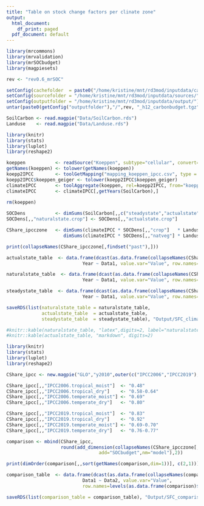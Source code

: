 ```yaml
---
title: "Table on stock change factors per clinate zone"
output:
  html_document:
    df_print: paged
  pdf_document: default
---
```


```r
library(mrcommons)
library(mrvalidation)
library(mrSOCbudget)
library(magpiesets)

rev <- "rev0.6_mrSOC"

setConfig(cachefolder  = paste0("/home/kristine/mnt/rd3mod/inputdata/cache/", rev), forcecache = TRUE)
setConfig(sourcefolder = "/home/kristine/mnt/rd3mod/inputdata/sources/")
setConfig(outputfolder = "/home/kristine/mnt/rd3mod/inputdata/output/")
untar(paste0(getConfig("outputfolder"),"/",rev, "_h12_carbonbudget.tgz"), exdir="Data", extras="--keep-newer-files ")

SoilCarbon <- read.magpie("Data/SoilCarbon.rds")
Landuse    <- read.magpie("Data/Landuse.rds")

```

```r

library(knitr)
library(stats)
library(luplot)
library(reshape2)

koeppen           <- readSource("Koeppen", subtype="cellular", convert="onlycorrect" )
getNames(koeppen) <- tolower(getNames(koeppen))
koepp2IPCC        <- toolGetMapping("mapping_koeppen_ipcc.csv", type = "sectoral")
koepp2IPCC$koeppen_geiger <- tolower(koepp2IPCC$koeppen_geiger)
climateIPCC       <- toolAggregate(koeppen, rel=koepp2IPCC, from="koeppen_geiger", to="ipcc_reduced", dim=3)
climateIPCC       <- climateIPCC[,getYears(SoilCarbon),]

rm(koeppen)
  
SOCDens           <- dimSums(SoilCarbon[,,c("steadystate","actualstate","naturalstate")], dim=3.3) 
SOCDens[,,"naturalstate.crop"] <- SOCDens[,,"actualstate.crop"]

CShare_ipcczone   <- dimSums(climateIPCC * SOCDens[,,"crop"]   * Landuse[,,"crop"], dim=1)/
                     dimSums(climateIPCC * SOCDens[,,"natveg"] * Landuse[,,"crop"], dim=1)

print(collapseNames(CShare_ipcczone[,findset("past"),]))

actualstate_table  <- data.frame(dcast(as.data.frame(collapseNames(CShare_ipcczone[,findset("past"),"actualstate"])), 
                            Year ~ Data1, value.var="Value", row.names=findset("past")), row.names = "Year")

naturalstate_table  <- data.frame(dcast(as.data.frame(collapseNames(CShare_ipcczone[,findset("past"),"naturalstate"])), 
                            Year ~ Data1, value.var="Value", row.names=findset("past")), row.names = "Year")

steadystate_table  <- data.frame(dcast(as.data.frame(collapseNames(CShare_ipcczone[,findset("past"),"steadystate"])), 
                            Year ~ Data1, value.var="Value", row.names=findset("past")), row.names = "Year")

saveRDS(list(naturalstate_table = naturalstate_table,
             actualstate_table  = actualstate_table, 
             steadystate_table  = steadystate_table), "Output/SFC_climatezone.rds")

#knitr::kable(naturalstate_table, "latex",digits=2, label="naturalstate_table")
#knitr::kable(actualstate_table, "markdown", digits=2)
```

```r

library(knitr)
library(stats)
library(luplot)
library(reshape2)

CShare_ipcc <- new.magpie("GLO","y2010",outer(c("IPCC2006","IPCC2019"),unique(koepp2IPCC$ipcc_reduced), paste, sep="."))

CShare_ipcc[,,"IPCC2006.tropical_moist"]  <- "0.48"
CShare_ipcc[,,"IPCC2006.tropical_dry"]    <- "0.58-0.64" 
CShare_ipcc[,,"IPCC2006.temperate_moist"] <- "0.69"
CShare_ipcc[,,"IPCC2006.temperate_dry"]   <- "0.80"

CShare_ipcc[,,"IPCC2019.tropical_moist"]  <- "0.83"
CShare_ipcc[,,"IPCC2019.tropical_dry"]    <- "0.92" 
CShare_ipcc[,,"IPCC2019.temperate_moist"] <- "0.69-0.70"
CShare_ipcc[,,"IPCC2019.temperate_dry"]   <- "0.76-0.77"

comparison <- mbind(CShare_ipcc, 
                    round(add_dimension(collapseNames(CShare_ipcczone[,"y2010","naturalstate"]),
                                  add="SOCbudget",nm="model"),2))

print(dimOrder(comparison[,,sort(getNames(comparison,dim=1))], c(2,1)))

comparison_table  <- data.frame(dcast(as.data.frame(collapseNames(comparison)), 
                            Data1 ~ Data2, value.var="Value", 
                            row.names=levels(as.data.frame(comparison)$Data1)))

saveRDS(list(comparison_table = comparison_table), "Output/SFC_comparison.rds")


```
